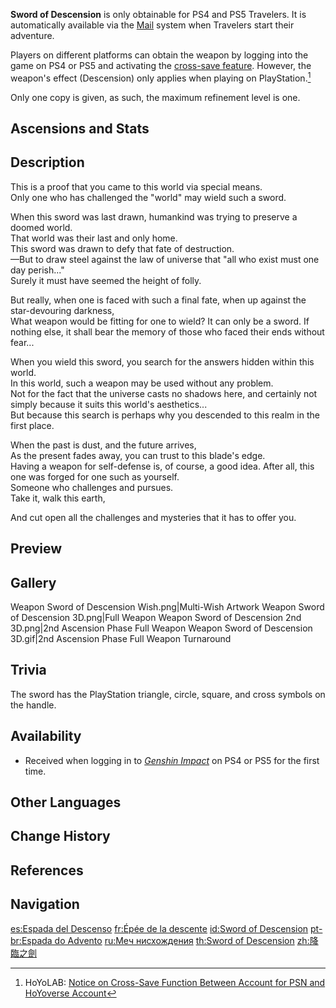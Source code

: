 {{Weapon Infobox
|id             = 11412
|image          = <gallery>
Weapon Sword of Descension.png|Base
Weapon Sword of Descension 2nd.png|2nd Ascension
</gallery>
|type           = Sword
|releaseDate    = 2020-09-28
|quality        = 4
|base_atk       = 39b
|2nd_stat_type  = ATK
|2nd_stat       = 7.7%
|series         = Outlander
|passive        = Descension
|effect         = 
* '''This weapon's effect is only applied on the following platform(s):'''
** '''"PlayStation Network"'''
Hitting enemies with Normal or Charged Attacks grants a '''50%''' chance to deal '''200%''' ATK as DMG in a small [[AoE]]. This effect can only occur once every 10s.<br />Additionally, if the [[Traveler]] equips the Sword of Descension, their ATK is increased by '''66'''.
|obtain         = Given via the [[Mail]] on PS4/PS5, obtainable on PC/Mobile via [[Cross Save|cross save]]
|eff_att1       = ATK
|eff_att2       = Physical DMG
|eff_att3       = AoE
|eff_att4       = Effect Triggered by Normal Attack
|maxrank        = 1
}}
{{Description|A sword of unique craftsmanship. It does not appear to belong to this world.}}
'''Sword of Descension''' is only obtainable for PS4 and PS5 Travelers. It is automatically available via the [[Mail]] system when Travelers start their adventure.

Players on different platforms can obtain the weapon by logging into the game on PS4 or PS5 and activating the [[Cross Save|cross-save feature]]. However, the weapon's effect (Descension) only applies when playing on PlayStation.<ref>HoYoLAB: [https://www.hoyolab.com/article/533197 Notice on Cross-Save Function Between Account for PSN and HoYoverse Account]</ref>

Only one copy is given, as such, the maximum refinement level is one.

==Ascensions and Stats==
{{Weapon Ascensions and Stats
|ascendMat1 = Boreal Wolf's Milk Tooth
|ascendMat2 = Boreal Wolf's Cracked Tooth
|ascendMat3 = Boreal Wolf's Broken Fang
|ascendMat4 = Boreal Wolf's Nostalgia
|bossMat1   = Dead Ley Line Branch
|bossMat2   = Dead Ley Line Leaves
|bossMat3   = Ley Line Sprout
|commonMat1 = Treasure Hoarder Insignia
|commonMat2 = Silver Raven Insignia
|commonMat3 = Golden Raven Insignia
}}
==Description==
This is a proof that you came to this world via special means.<br />
Only one who has challenged the "world" may wield such a sword.

When this sword was last drawn, humankind was trying to preserve a doomed world.<br />
That world was their last and only home.<br />
This sword was drawn to defy that fate of destruction.<br />
&mdash;But to draw steel against the law of universe that "all who exist must one day perish..."<br />
Surely it must have seemed the height of folly.

But really, when one is faced with such a final fate, when up against the star-devouring darkness,<br />
What weapon would be fitting for one to wield? It can only be a sword. If nothing else, it shall bear the memory of those who faced their ends without fear...

When you wield this sword, you search for the answers hidden within this world.<br />
In this world, such a weapon may be used without any problem.<br />
Not for the fact that the universe casts no shadows here, and certainly not simply because it suits this world's aesthetics...<br />
But because this search is perhaps why you descended to this realm in the first place.

When the past is dust, and the future arrives,<br />
As the present fades away, you can trust to this blade's edge.<br />
Having a weapon for self-defense is, of course, a good idea. After all, this one was forged for one such as yourself.<br />
Someone who challenges and pursues.<br />
Take it, walk this earth,

And cut open all the challenges and mysteries that it has to offer you.

==Preview==
{{Preview
|file    = Weapon Sword of Descension Passive
}}

==Gallery==
<gallery>
Weapon Sword of Descension Wish.png|Multi-Wish Artwork
Weapon Sword of Descension 3D.png|Full Weapon
Weapon Sword of Descension 2nd 3D.png|2nd Ascension Phase Full Weapon
Weapon Sword of Descension 3D.gif|2nd Ascension Phase Full Weapon Turnaround
</gallery>

==Trivia==
The sword has the PlayStation triangle, circle, square, and cross symbols on the handle.

==Availability==
*Received when logging in to ''[[Genshin Impact]]'' on PS4 or PS5 for the first time.

==Other Languages==
{{Flex|
===Weapon===
{{Other Languages
|en      = Sword of Descension
|zhs     = 降临之剑
|zhs_rm  = Jiànglín zhī Jiàn
|zht     = 降臨之劍
|zht_rm  = Jiànglín zhī Jiàn
|zh_tl   = Sword of Descension
|ja      = 降臨の剣
|ja_rm   = Kourin no Ken{{Assumed}}
|ja_tl   = Sword of Descension
|ko      = {{tt|강림|降臨}}의 {{tt|검|劍}}
|ko_rm   = Gangrim-ui Geom
|ko_tl   = Sword of Descension
|es      = Espada del Descenso
|es_tl   = Sword of the Descent
|fr      = Épée de la descente
|fr_tl   = Sword of the Descent
|ru      = Меч нисхождения
|ru_tl   = Sword of Descent
|th      = Sword of Descension
|vi      = {{tt|Kiếm|劍}} {{tt|Giáng Lâm|降臨}}
|vi_tl   = Sword of Descension
|de      = Schwert der Niederkunft
|de_tl   = Sword of Birth
|de_note = The German word ''Niederkunft'' is an archaic word that literally means "childbirth" or "delivery of a child." However, it can also mean "liberation" or "rescue," as ''Niederkunft'' was historically used in the Bible for the birth of Jesus Christ. This localization, along with the Portuguese localization, interpret the Chinese {{Lang|mini=1|zh=降临|zh_rm=jiànglín}} as the Advent and the birth of Jesus Christ.
|id      = Sword of Descension
|pt      = Espada do Advento
|pt_tl   = Sword of Advent
|tr      = Zuhur Kılıcı
|tr_tl   = 
|it      = Spada della discensione
|it_tl   = Sword of Descension
}}
|
===Passive===
{{Other Languages
|en      = Descension
|zhs     = 降世
|zhs_rm  = Jiàngshì
|zht     = 降世
|zht_rm  = Jiàngshì
|zh_tl   = 
|ja      = 降世
|ja_rm   = Kousei{{Assumed}}
|ja_tl   = 
|ko      = 현세 강림
|ko_tl   = Secular Descent
|es      = Descenso
|es_tl   = Descent
|fr      = Descente
|fr_tl   = Descent
|ru      = Пришествие
|ru_tl   = Advent
|th      = Descension
|vi      = Giáng Thế
|vi_tl   = 
|de      = Niederkunft
|de_tl   = 
|id      = Descension
|pt      = Descensão
|pt_tl   = 
|tr      = Zuhur
|tr_tl   = 
|it      = Discensione
|it_tl   = 
}}
}}

==Change History==
{{Change History|1.0}}

==References==
{{Reflist}}

==Navigation==
{{Weapon Navbox|type=Swords}}

[[es:Espada del Descenso]]
[[fr:Épée de la descente]]
[[id:Sword of Descension]]
[[pt-br:Espada do Advento]]
[[ru:Меч нисхождения]]
[[th:Sword of Descension]]
[[zh:降臨之劍]]